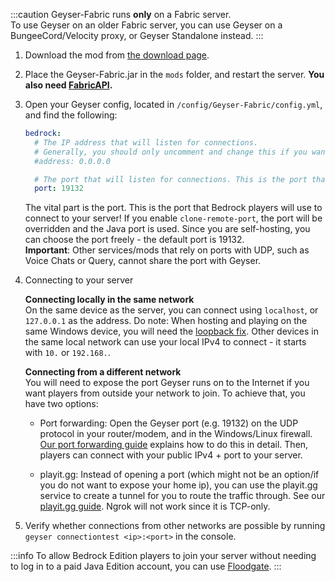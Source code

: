 
:::caution
Geyser-Fabric runs **only** on a <Versions platform="java"/> Fabric server.   
To use Geyser on an older Fabric server, you can use Geyser on a BungeeCord/Velocity proxy, or Geyser Standalone instead. 
:::

1. Download the mod from [the download page](https://download.geysermc.org/v2/projects/geyser/versions/latest/builds/latest/downloads/fabric).
2. Place the Geyser-Fabric.jar in the `mods` folder, and restart the server. **You also need [FabricAPI](https://modrinth.com/mod/fabric-api).**
3. Open your Geyser config, located in `/config/Geyser-Fabric/config.yml`, and find the following: 

    ```yaml
    bedrock: 
      # The IP address that will listen for connections. 
      # Generally, you should only uncomment and change this if you want to limit what IPs can connect to your server. 
      #address: 0.0.0.0 

      # The port that will listen for connections. This is the port that Bedrock players will use to connect to your server.
      port: 19132 
    ```
   The vital part is the port. This is the port that Bedrock players will use to connect to your server!
   If you enable `clone-remote-port`, the port will be overridden and the Java port is used.
   Since you are self-hosting, you can choose the port freely - the default port is 19132.   
   **Important**: Other services/mods that rely on ports with UDP, such as Voice Chats or Query, cannot share the port with Geyser.
     

4. Connecting to your server
        
   **Connecting locally in the same network**   
   On the same device as the server, you can connect using `localhost`, or `127.0.0.1` as the address.
   Do note: When hosting and playing on the same Windows device, you will need the [loopback fix](/geyser/fixing-unable-to-connect-to-world/#Using-Geyser-on-the-same-computer).
   Other devices in the same local network can use your local IPv4 to connect - it starts with `10.` or `192.168.`.
        
   **Connecting from a different network**  
   You will need to expose the port Geyser runs on to the Internet if you want players from outside your network to join.
   To achieve that, you have two options:   

    - Port forwarding: Open the Geyser port (e.g. 19132) on the UDP protocol in your router/modem, and in the Windows/Linux firewall.
      [Our port forwarding guide](/geyser/port-forwarding) explains how to do this in detail.
      Then, players can connect with your public IPv4 + port to your server.   

    - playit.gg: Instead of opening a port (which might not be an option/if you do not want to expose your home ip), you can use
      the playit.gg service to create a tunnel for you to route the traffic through. See our [playit.gg guide](/geyser/playit-gg).
      Ngrok will not work since it is TCP-only.   

5. Verify whether connections from other networks are possible by running `geyser connectiontest <ip>:<port>` in the console.

:::info
To allow Bedrock Edition players to join your server without needing to log in to a paid Java Edition account, you can use <a href="/floodgate/setup/">Floodgate</a>.
:::
